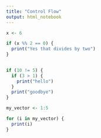 ```yaml
---
title: "Control Flow"
output: html_notebook
---
```



```r

x <- 6

if (x %% 2 == 0) {
  print("Yes that divides by two")
}
  
```
```r
if (10 != 5) {
  if (3 > 1) {
    print("hello")
  }
  print("goodbye")
}
```

```r
my_vector <- 1:5

for (i in my_vector) {
  print(i)
}
```

